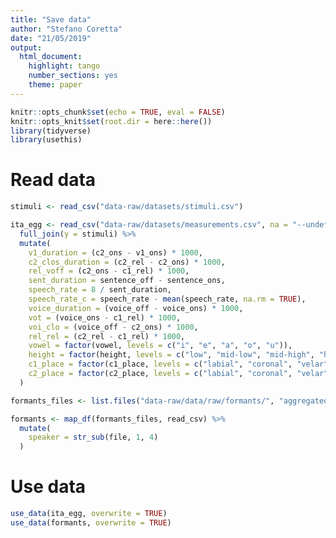 ```yaml
---
title: "Save data"
author: "Stefano Coretta"
date: "21/05/2019"
output: 
  html_document: 
    highlight: tango
    number_sections: yes
    theme: paper
---
```


```r
knitr::opts_chunk$set(echo = TRUE, eval = FALSE)
knitr::opts_knit$set(root.dir = here::here())
library(tidyverse)
library(usethis)
```

# Read data

```r
stimuli <- read_csv("data-raw/datasets/stimuli.csv")

ita_egg <- read_csv("data-raw/datasets/measurements.csv", na = "--undefined--") %>%
  full_join(y = stimuli) %>%
  mutate(
    v1_duration = (c2_ons - v1_ons) * 1000,
    c2_clos_duration = (c2_rel - c2_ons) * 1000,
    rel_voff = (c2_ons - c1_rel) * 1000,
    sent_duration = sentence_off - sentence_ons,
    speech_rate = 8 / sent_duration,
    speech_rate_c = speech_rate - mean(speech_rate, na.rm = TRUE),
    voice_duration = (voice_off - voice_ons) * 1000,
    vot = (voice_ons - c1_rel) * 1000,
    voi_clo = (voice_off - c2_ons) * 1000,
    rel_rel = (c2_rel - c1_rel) * 1000,
    vowel = factor(vowel, levels = c("i", "e", "a", "o", "u")),
    height = factor(height, levels = c("low", "mid-low", "mid-high", "high")),
    c1_place = factor(c1_place, levels = c("labial", "coronal", "velar")),
    c2_place = factor(c2_place, levels = c("labial", "coronal", "velar"))
  )
```

```r
formants_files <- list.files("data-raw/data/raw/formants/", "aggregated_data.csv", recursive = TRUE, full.names = TRUE)

formants <- map_df(formants_files, read_csv) %>%
  mutate(
    speaker = str_sub(file, 1, 4)
  )
```


# Use data

```r
use_data(ita_egg, overwrite = TRUE)
use_data(formants, overwrite = TRUE)
```

